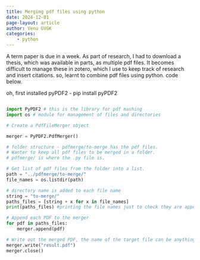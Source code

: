 ```yaml
---
title: Merging pdf files using python
date: 2024-12-01
page-layout: article
author: Venu GVGK
categories:
    - python
---
```


A term paper is due in a week. As part of research, I had to download a thesis, which was available in parts, as multiple pdf files. It becomes difficult to manage these in zotero, which I use to keep track of research and insert citations. so, learnt to combine pdf files using python. code below. 

oh, first installed pyPDF2 - pip install pyPDF2

```python

import PyPDF2 # this is the library for pdf mashing 
import os # module for management of files and directories  

# Create a PdfFileMerger object

merger = PyPDF2.PdfMerger()

# folder structure - pdfmerge/to-merge has the pdf files.
# Wanter to keep all pdf files to be merged in a folder.
# pdfmerge/ is where the .py file is. 

# Get list of pdf files from the folder into a list. 
path = "../pdfmerge/to-merge/"
file_names = os.listdir(path)

# directory name is added to each file name
string = "to-merge/"
paths_files = [string + x for x in file_names]
print(paths_files) #printing the file names just to check they are appearing in order

# Append each PDF to the merger
for pdf in paths_files:
    merger.append(pdf)

# Write out the merged PDF, the name of the target file can be anything. 
merger.write("result.pdf")
merger.close()
```